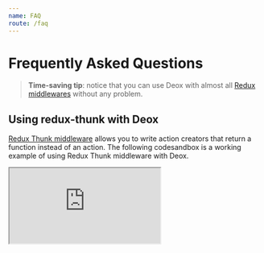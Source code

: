 ```yaml
---
name: FAQ
route: /faq
---
```


# Frequently Asked Questions

> **Time-saving tip**: notice that you can use Deox with almost all [Redux middlewares](https://redux.js.org/introduction/ecosystem#library-integration-and-bindings) without any problem.

## Using redux-thunk with Deox

[Redux Thunk middleware](https://github.com/reduxjs/redux-thunk) allows you to write action creators that return a function instead of an action.
The following codesandbox is a working example of using Redux Thunk middleware with Deox.

<iframe
  src="https://codesandbox.io/embed/40nlpqq3px?autoresize=1&fontsize=14&hidenavigation=1&module=%2Fsrc%2Fstore%2Ftodos.ts&view=editor"
  title="redux-thunk-example"
  style={{
    width: '100%',
    height: '800px',
    border: 0,
    borderRadius: '4px',
    overflow: 'hidden',
  }}
  sandbox="allow-modals allow-forms allow-popups allow-scripts allow-same-origin"
/>

## Using redux-saga with Deox

[Redux Saga middleware](https://redux-saga.js.org) is a library that aims to make application side effects
(i.e. asynchronous things like data fetching and impure things like accessing the browser cache)
easier to manage,
more efficient to execute,
easy to test,
and better at handling failures.

<iframe
  src="https://codesandbox.io/embed/o4j94qnp2y?autoresize=1&fontsize=14&hidenavigation=1&module=%2Fsrc%2Fstore%2Ftodos.ts&view=editor"
  title="redux-saga-example"
  style={{
    width: '100%',
    height: '800px',
    border: 0,
    borderRadius: '4px',
    overflow: 'hidden',
  }}
  sandbox="allow-modals allow-forms allow-popups allow-scripts allow-same-origin"
/>

## Using redux-observable with Deox

[Redux Observable middleware](https://redux-observable.js.org) is a
[RxJS](https://github.com/ReactiveX/rxjs) middleware for action side effects in Redux using **Epics**.

Deox exports a RxJS operator named [`ofType`](/api-reference#oftypekeys) which can filter action observable by **action creator**, **action** and **action type**.
The following codesandbox is a working example of using Redux Observable middleware with Deox.

<iframe
  src="https://codesandbox.io/embed/reduxobservableexample-z6sdk?autoresize=1&fontsize=14&hidenavigation=1&module=%2Fsrc%2Fstore%2Ftodos.ts&view=editor"
  title="redux-observable-example"
  style={{
    width: '100%',
    height: '800px',
    border: 0,
    borderRadius: '4px',
    overflow: 'hidden',
  }}
  sandbox="allow-modals allow-forms allow-popups allow-scripts allow-same-origin"
/>
